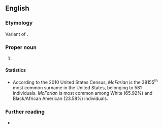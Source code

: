 ==English==
{{wikipedia}}

===Etymology===
Variant of {{m|en|McFarlane}}.

===Proper noun===
{{en-proper noun|s}}

# {{surname|en|from=Scottish Gaelic}}

====Statistics====
* According to the 2010 United States Census, ''McFarlan'' is the 38155<sup>th</sup> most common surname in the United States, belonging to 581 individuals. ''McFarlan'' is most common among White (65.92%) and Black/African American (23.58%) individuals.

===Further reading===
* {{R:en:DAFN}}